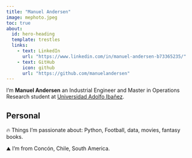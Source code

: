 ```yaml
---
title: "Manuel Andersen"
image: mephoto.jpeg
toc: true
about:
  id: hero-heading
  template: trestles
  links:
    - text: LinkedIn
      url: "https://www.linkedin.com/in/manuel-andersen-b73365235/"
    - text: GitHub
      icon: github
      url: "https://github.com/manuelandersen"
---
```


:::{#hero-heading}

I’m **Manuel Andersen** an Industrial Engineer and Master in Operations Research student at [Universidad Adolfo Ibañez](https://www.uai.cl/).

## Personal

🔥 Things I'm passionate about: Python, Football, data, movies, fantasy books.

⛰️ I'm from Concón, Chile, South America.

:::